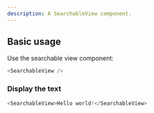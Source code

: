 ```yaml
---
description: A SearchableView component.
---
```



## Basic usage

Use the searchable view component:

```js
<SearchableView />
```

### Display the text

```js live
<SearchableView>Hello world!</SearchableView>
```
